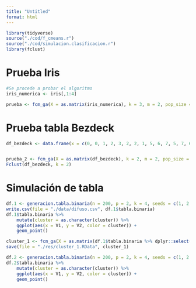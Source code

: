 ```yaml
---
title: "Untitled"
format: html
---
```


```r
library(tidyverse)
source("./cod/f_cmeans.r")
source("./cod/simulacion.clasificacion.r")
library(fclust)
```



# Prueba Iris
```r
#Se procede a probar el algoritmo 
iris_numerica <- iris[,1:4]

prueba <- fcm_ga(X = as.matrix(iris_numerica), k = 3, m = 2, pop_size = 10, max_iter = 10, setps = 5)

```

# Prueba tabla Bezdeck
```r
df_bezdeck <- data.frame(x = c(0, 0, 1, 2, 3, 2, 2, 1, 5, 6, 7, 5, 7, 6, 6, 8), y = c(4, 3, 5, 4, 3, 2, 1, 0, 5, 5, 6, 3, 3, 2, 1, 1))


prueba_2 <- fcm_ga(X = as.matrix(df_bezdeck), k = 2, m = 2, pop_size = 10, max_iter = 10, setps = 5)
Fclust(df_bezdeck, k = 2)
```

# Simulación de tabla
```r
df.1 <- generacion.tabla.binaria(n = 200, p = 2, k = 4, seeds = c(1, 2, 3, 4), centros = list(centros_1 = c(0, 1), centros_1 = c(0, 2), centros_1 = c(0, 3), centros_1 = c(0, 4)))
write.csv(file = "./data/difuso.csv", df.1$tabla.binaria)
df.1$tabla.binaria %>%
    mutate(cluster = as.character(cluster)) %>%
    ggplot(aes(x = V1, y = V2, color = cluster)) +
    geom_point()
```

```r
cluster_1 <- fcm_ga(X = as.matrix(df.1$tabla.binaria %>% dplyr::select(-cluster) ), k = 4, m = 2, pop_size = 100, max_iter = 100, setps = 10)
save(file = "./res/cluster_1.RData", cluster_1)
```


```r
df.2 <- generacion.tabla.binaria(n = 200, p = 2, k = 4, seeds = c(1, 2, 3, 4), centros = list(centros_1 = c(10, 10), centros_1 = c(0, 0), centros_1 = c(0, 10), centros_1 = c(10, 0)))
df.2$tabla.binaria %>%
    mutate(cluster = as.character(cluster)) %>%
    ggplot(aes(x = V1, y = V2, color = cluster)) +
    geom_point()
```


```r

````